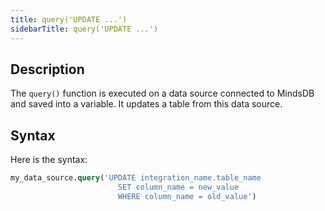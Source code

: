 ```yaml
---
title: query('UPDATE ...')
sidebarTitle: query('UPDATE ...')
---
```


## Description

The `query()` function is executed on a data source connected to MindsDB and saved into a variable. It updates a table from this data source.

## Syntax

Here is the syntax:

```sql
my_data_source.query('UPDATE integration_name.table_name
                        SET column_name = new_value
                        WHERE column_name = old_value')
```
